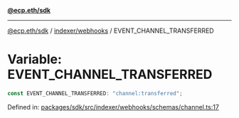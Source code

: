 [**@ecp.eth/sdk**](../../../index.mdx)

***

[@ecp.eth/sdk](/sdk-reference/index.mdx) / [indexer/webhooks](/sdk-reference/indexer/webhooks/index.mdx) / EVENT\_CHANNEL\_TRANSFERRED

# Variable: EVENT\_CHANNEL\_TRANSFERRED

```ts
const EVENT_CHANNEL_TRANSFERRED: "channel:transferred";
```

Defined in: [packages/sdk/src/indexer/webhooks/schemas/channel.ts:17](https://github.com/ecp-eth/comments-monorepo/blob/main/packages/sdk/src/indexer/webhooks/schemas/channel.ts#L17)
